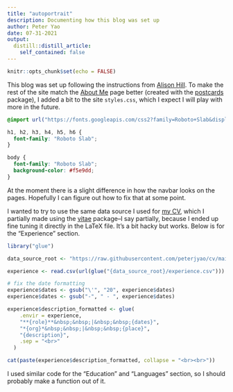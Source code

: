 ```yaml
---
title: "autoportrait"
description: Documenting how this blog was set up
author: Peter Yao
date: 07-31-2021
output:
  distill::distill_article:
    self_contained: false
---
```


```r
knitr::opts_chunk$set(echo = FALSE)
```

This blog was set up following the instructions from [Alison Hill](https://distillery.rbind.io/posts/2021-03-16-postcards-distill/).
To make the rest of the site match the [About Me](https://peterjyao.github.io/vitae/index.html) page better (created with the [postcards](https://github.com/seankross/postcards) package), I added a bit to the site `styles.css`, which I expect I will play with more in the future.

```css
@import url("https://fonts.googleapis.com/css2?family=Roboto+Slab&display=swap");

h1, h2, h3, h4, h5, h6 {
  font-family: "Roboto Slab";
}

body {
  font-family: "Roboto Slab";
  background-color: #f5e9dd;
}
```

At the moment there is a slight difference in how the navbar looks on the pages.
Hopefully I can figure out how to fix that at some point.

I wanted to try to use the same data source I used for [my CV](https://peterjyao.github.io/vitae/assets/cv.pdf), which I partially made using the [vitae](https://github.com/mitchelloharawild/vitae/) package--I say partially, because I ended up fine tuning it directly in the LaTeX file.
It's a bit hacky but works.
Below is for the "Experience" section.

```r
library("glue")

data_source_root <- "https://raw.githubusercontent.com/peterjyao/cv/main/data"

experience <- read.csv(url(glue("{data_source_root}/experience.csv")))

# fix the date formatting
experience$dates <- gsub("\'", "20", experience$dates)
experience$dates <- gsub("-", " - ", experience$dates)

experience$description_formatted <- glue(
    .envir = experience,
    "**{role}**&nbsp;&nbsp;|&nbsp;&nbsp;{dates}",
    "*{org}*&nbsp;&nbsp;|&nbsp;&nbsp;{place}",
    "{description}",
    .sep = "<br>"
  )

cat(paste(experience$description_formatted, collapse = "<br><br>"))
```

I used similar code for the "Education" and "Languages" section, so I should probably make a function out of it.